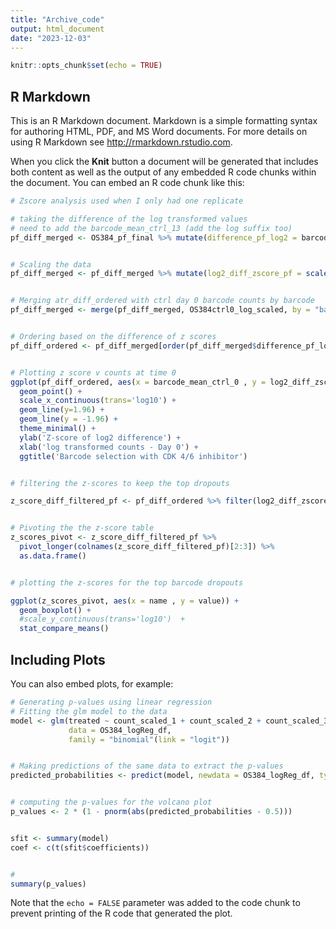 ```yaml
---
title: "Archive_code"
output: html_document
date: "2023-12-03"
---
```


```r
knitr::opts_chunk$set(echo = TRUE)
```

## R Markdown

This is an R Markdown document. Markdown is a simple formatting syntax for authoring HTML, PDF, and MS Word documents. For more details on using R Markdown see <http://rmarkdown.rstudio.com>.

When you click the **Knit** button a document will be generated that includes both content as well as the output of any embedded R code chunks within the document. You can embed an R code chunk like this:

```r

# Zscore analysis used when I only had one replicate

# taking the difference of the log transformed values
# need to add the barcode_mean_ctrl_13 (add the log suffix too)
pf_diff_merged <- OS384_pf_final %>% mutate(difference_pf_log2 = barcode_log_mean_ctrl_13 - barcode_mean_pf_log)


# Scaling the data    
pf_diff_merged <- pf_diff_merged %>% mutate(log2_diff_zscore_pf = scale(difference_pf_log2))


# Merging atr_diff_ordered with ctrl day 0 barcode counts by barcode
pf_diff_merged <- merge(pf_diff_merged, OS384ctrl0_log_scaled, by = "barcode")


# Ordering based on the difference of z scores
pf_diff_ordered <- pf_diff_merged[order(pf_diff_merged$difference_pf_log2, decreasing = T), ]


# Plotting z score v counts at time 0
ggplot(pf_diff_ordered, aes(x = barcode_mean_ctrl_0 , y = log2_diff_zscore_pf )) + 
  geom_point() +
  scale_x_continuous(trans='log10') + 
  geom_line(y=1.96) + 
  geom_line(y = -1.96) + 
  theme_minimal() + 
  ylab('Z-score of log2 difference') + 
  xlab('log transformed counts - Day 0') +
  ggtitle('Barcode selection with CDK 4/6 inhibitor')


# filtering the z-scores to keep the top dropouts

z_score_diff_filtered_pf <- pf_diff_ordered %>% filter(log2_diff_zscore_pf > 1)


# Pivoting the the z-score table
z_scores_pivot <- z_score_diff_filtered_pf %>%
  pivot_longer(colnames(z_score_diff_filtered_pf)[2:3]) %>%
  as.data.frame()


# plotting the z-scores for the top barcode dropouts

ggplot(z_scores_pivot, aes(x = name , y = value)) + 
  geom_boxplot() +
  #scale_y_continuous(trans='log10')  +
  stat_compare_means()

```

## Including Plots

You can also embed plots, for example:

```r

# Generating p-values using linear regression
# Fitting the glm model to the data
model <- glm(treated ~ count_scaled_1 + count_scaled_2 + count_scaled_3, 
             data = OS384_logReg_df, 
             family = "binomial"(link = "logit"))


# Making predictions of the same data to extract the p-values
predicted_probabilities <- predict(model, newdata = OS384_logReg_df, type = "response")


# computing the p-values for the volcano plot
p_values <- 2 * (1 - pnorm(abs(predicted_probabilities - 0.5)))


sfit <- summary(model)
coef <- c(t(sfit$coefficients))


# 
summary(p_values)


```

Note that the `echo = FALSE` parameter was added to the code chunk to prevent printing of the R code that generated the plot.
